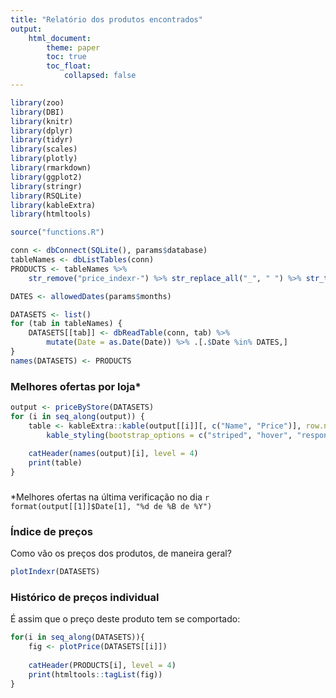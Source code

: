 ---
title: "Relatório dos produtos encontrados"
output: 
    html_document:
        theme: paper
        toc: true
        toc_float: 
            collapsed: false
---

```{r setup, include=FALSE}
library(zoo)
library(DBI)
library(knitr)
library(dplyr)
library(tidyr)
library(scales)
library(plotly)
library(rmarkdown)
library(ggplot2)
library(stringr)
library(RSQLite)
library(kableExtra)
library(htmltools)

source("functions.R")

conn <- dbConnect(SQLite(), params$database)
tableNames <- dbListTables(conn)
PRODUCTS <- tableNames %>%
    str_remove("price_indexr-") %>% str_replace_all("_", " ") %>% str_to_upper()

DATES <- allowedDates(params$months)

DATASETS <- list()
for (tab in tableNames) {
    DATASETS[[tab]] <- dbReadTable(conn, tab) %>%
        mutate(Date = as.Date(Date)) %>% .[.$Date %in% DATES,]
}
names(DATASETS) <- PRODUCTS
```

### Melhores ofertas por loja* {.tabset .tabset-pills}

```{r echo=FALSE, results='asis'}
output <- priceByStore(DATASETS)
for (i in seq_along(output)) {
    table <- kableExtra::kable(output[[i]][, c("Name", "Price")], row.names = FALSE) %>%
        kable_styling(bootstrap_options = c("striped", "hover", "responsive"))
    
    catHeader(names(output)[i], level = 4)
    print(table)
}
```

### {.unlisted .unnumbered}

*Melhores ofertas na última verificação no dia `r format(output[[1]]$Date[1], "%d de %B de %Y")`

### Índice de preços

Como vão os preços dos produtos, de maneira geral?

```{r echo=FALSE}
plotIndexr(DATASETS)
```


### Histórico de preços individual {.tabset .tabset-pills}

É assim que o preço deste produto tem se comportado:

```{r echo=FALSE, results='asis'}
for(i in seq_along(DATASETS)){
    fig <- plotPrice(DATASETS[[i]])
    
    catHeader(PRODUCTS[i], level = 4)
    print(htmltools::tagList(fig))
}
```

